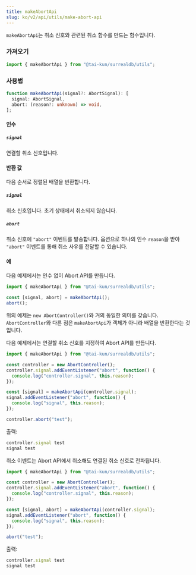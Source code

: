 ```yaml
---
title: makeAbortApi
slug: ko/v2/api/utils/make-abort-api
---
```


`makeAbortApi`는 취소 신호와 관련된 취소 함수를 만드는 함수입니다.

### 가져오기

```ts
import { makeAbortApi } from "@tai-kun/surrealdb/utils";
```

### 사용법

```ts
function makeAbortApi(signal?: AbortSignal): [
  signal: AbortSignal,
  abort: (reason?: unknown) => void,
];
```

#### 인수

##### `signal`

연결할 취소 신호입니다.

#### 반환 값

다음 순서로 정렬된 배열을 반환합니다.

##### `signal`

취소 신호입니다. 초기 상태에서 취소되지 않습니다.

##### `abort`

취소 신호에 `"abort"` 이벤트를 발송합니다. 옵션으로 하나의 인수 `reason`을 받아 `"abort"` 이벤트를 통해 취소 사유를 전달할 수 있습니다.

#### 예

다음 예제에서는 인수 없이 Abort API를 만듭니다.

```ts
import { makeAbortApi } from "@tai-kun/surrealdb/utils";

const [signal, abort] = makeAbortApi();
abort();
```

위의 예제는 `new AbortController()`와 거의 동일한 의미를 갖습니다. `AbortController`와 다른 점은 `makeAbortApi`가 객체가 아니라 배열을 반환한다는 것입니다.

다음 예제에서는 연결할 취소 신호를 지정하여 Abort API를 만듭니다.

```ts
import { makeAbortApi } from "@tai-kun/surrealdb/utils";

const controller = new AbortController();
controller.signal.addEventListener("abort", function() {
  console.log("controller.signal", this.reason);
});

const [signal] = makeAbortApi(controller.signal);
signal.addEventListener("abort", function() {
  console.log("signal", this.reason);
});

controller.abort("test");
```

출력:

```js
controller.signal test
signal test
```

취소 이벤트는 Abort API에서 취소해도 연결된 취소 신호로 전파됩니다.

```ts
import { makeAbortApi } from "@tai-kun/surrealdb/utils";

const controller = new AbortController();
controller.signal.addEventListener("abort", function() {
  console.log("controller.signal", this.reason);
});

const [signal, abort] = makeAbortApi(controller.signal);
signal.addEventListener("abort", function() {
  console.log("signal", this.reason);
});

abort("test");
```

출력:

```js
controller.signal test
signal test
```
